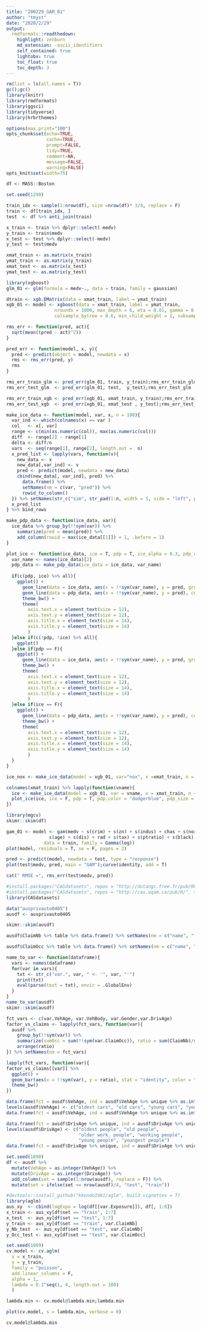 ```yaml
---
title: "200229_GAM_01"
author: "tmyst"
date: "2020/2/29"
output:
  rmdformats::readthedown:
    highlight: zenburn
    md_extension: -ascii_identifiers
    self_contained: true
    lightobx: true
    toc_float: true
    toc_depth: 3
---
```


```r

rm(list = ls(all.names = T))
gc();gc()
library(knitr)
library(rmdformats)
library(ggsci)
library(tidyverse)
library(hrbrthemes)

options(max.print="100")
opts_chunk$set(echo=TRUE,
               cache=TRUE,
               prompt=FALSE,
               tidy=TRUE,
               comment=NA,
               message=FALSE,
               warning=FALSE)
opts_knit$set(width=75)

```

```r
df <- MASS::Boston
```

```r
set.seed(1290)
```

```r
train_idx <- sample(1:nrow(df), size =nrow(df)* 3/4, replace = F)
train <- df[train_idx, ]
test  <- df %>% anti_join(train)

x_train <- train %>% dplyr::select(-medv)
y_train <- train$medv
x_test <- test %>% dplyr::select(-medv)
y_test <- test$medv
```

```r
xmat_train <- as.matrix(x_train)
ymat_train <- as.matrix(y_train)
xmat_test <- as.matrix(x_test)
ymat_test <- as.matrix(y_test)

```

```r

library(xgboost)
glm_01 <- glm(formula = medv~., data = train, family = gaussian)

dtrain <- xgb.DMatrix(data = xmat_train, label = ymat_train)
xgb_01 <- model <- xgboost(data = xmat_train, label = ymat_train, 
                  nrounds = 1000, max_depth = 6, eta = 0.01, gamma = 0.6, 
                  colsample_bytree = 0.6, min_child_weight = 1, subsample = 0.7)

rms_err <- function(pred, act){
  sqrt(mean((pred - act)^2))
}

pred_err <- function(model, x, y){
  pred <- predict(object = model, newdata = x)
  rms <- rms_err(pred, y)
  rms
}
```

```r
rms_err_train_glm <- pred_err(glm_01, train, y_train);rms_err_train_glm
rms_err_test_glm  <- pred_err(glm_01, test,  y_test);rms_err_test_glm

rms_err_train_xgb <- pred_err(xgb_01, xmat_train, y_train);rms_err_train_xgb
rms_err_test_xgb  <- pred_err(xgb_01, xmat_test , y_test);rms_err_test_xgb
```

```r
make_ice_data <- function(model, var, x, n = 100){
  var_ind <- which(colnames(x) == var )
  col   <- x[, var]
  range <- c(min(as.numeric(col)), max(as.numeric(col)))
  diff  <- range[2] - range[1]
  delta <- diff/n
  vars  <- seq(range[1], range[2], length.out =  n)
  x_pred_list <- lapply(vars, function(v){
    new_data <- x
    new_data[,var_ind] <- v
    pred <- predict(model, newdata = new_data)
    cbind(new_data[, var_ind], pred) %>% 
      data.frame() %>% 
      setNames(nm = c(var, "pred")) %>% 
      rowid_to_column() 
  }) %>% setNames(str_c("sim", str_pad(1:n, width = 5, side = "left", pad = "0")))
  x_pred_list
} %>% bind_rows

make_pdp_data <- function(ice_data, var){
  ice_data %>% group_by(!!sym(var)) %>% 
    summarize(pred = mean(pred)) %>% 
    add_column(rowid = max(ice_data[[1]]) + 1, .before = 1)
}

plot_ice <- function(ice_data, ice = T, pdp = T, ice_alpha = 0.3, pdp_color = "darkorange", pdp_size = 1.2){
  var_name <- names(ice_data)[2]
  pdp_data <- make_pdp_data(ice_data = ice_data, var_name)
  
  if(c(pdp, ice) %>% all){
    ggplot() + 
      geom_line(data = ice_data, aes(x = !!sym(var_name), y = pred, group= rowid), alpha = ice_alpha) +
      geom_line(data = pdp_data, aes(x = !!sym(var_name), y = pred), color = pdp_color, size = pdp_size) +
      theme_bw() +
      theme(
        axis.text.x = element_text(size = 12), 
        axis.text.y = element_text(size = 12), 
        axis.title.x = element_text(size = 14), 
        axis.title.y = element_text(size = 14)
        )  
  }else if(c(!pdp, !ice) %>% all){
    ggplot()
  }else if(pdp == F){
    ggplot() + 
      geom_line(data = ice_data, aes(x = !!sym(var_name), y = pred, group= rowid), alpha = ice_alpha) +
      theme_bw() +
      theme(
        axis.text.x = element_text(size = 12), 
        axis.text.y = element_text(size = 12), 
        axis.title.x = element_text(size = 14), 
        axis.title.y = element_text(size = 14)
        )   
  }else if(ice == F){
    ggplot() +
      geom_line(data = pdp_data, aes(x = !!sym(var_name), y = pred), color = pdp_color, size = pdp_size) + 
      theme_bw() +
      theme(
        axis.text.x = element_text(size = 12), 
        axis.text.y = element_text(size = 12), 
        axis.title.x = element_text(size = 14), 
        axis.title.y = element_text(size = 14)
        )   
  }
}

ice_nox <- make_ice_data(model = xgb_01, var="nox", x =xmat_train, n = 100)

colnames(xmat_train) %>% lapply(function(vname){
  ice <- make_ice_data(model = xgb_01, var = vname, x = xmat_train, n = 20)
  plot_ice(ice, ice = F, pdp = T, pdp_color = "dodgerblue", pdp_size = 1.2)
}) 

```



```r
library(mgcv)
skimr::skim(df)
```

```r
gam_01 <- model <- gam(medv ~ s(crim) + s(zn) + s(indus) + chas + s(nox) + s(rm) + 
                s(age) + s(dis) + rad + s(tax) + s(ptratio) + s(black) + s(lstat), 
              data = train, family = Gamma(log))
plot(model, residuals = T, se = F, pages = 2)
```

```r
pred <- predict(model, newdata = test, type = "response")
plot(test$medv, pred, main = "GAM");curve(identity, add = T)
```

```r
cat(" RMSE =", rms_err(test$medv, pred))
```
```r
#install.packages("CASdatasets", repos = "http://dutangc.free.fr/pub/RRepos/", type="source") # こちらを採用
#install.packages("CASdatasets", repos = "http://cas.uqam.ca/pub/R/", type="source")
library(CASdatasets)
```

```r
data("ausprivauto0405")
ausdf <- ausprivauto0405
```

```r
skimr::skim(ausdf)
```

```r
ausdf$ClaimNb %>% table %>% data.frame() %>% setNames(nm = c("name", "freq")) %>% kable
```

```r
ausdf$ClaimOcc %>% table %>% data.frame() %>% setNames(nm = c("name", "freq")) %>% kable
```

```r
name_to_var <- function(dataframe){
  vars <- names(dataframe)
  for(var in vars){
    txt <- str_c("var.", var, " <- '", var, "'")
    print(txt)
    eval(parse(text = txt), envir = .GlobalEnv)
  }
}
name_to_var(ausdf)
skimr::skim(ausdf)

fct_vars <- c(var.VehAge, var.VehBody, var.Gender,var.DrivAge)
factor_vs_claims <- lapply(fct_vars, function(var){
  ausdf %>% 
    group_by(!!sym(var)) %>% 
    summarize(sumOcc = sum(!!sym(var.ClaimOcc)), ratio = sum(ClaimNb)/sum(Exposure)) %>% 
    arrange(ratio)
}) %>% setNames(nm = fct_vars)

lapply(fct_vars, function(var){
factor_vs_claims[[var]] %>% 
  ggplot() + 
  geom_bar(aes(x = !!sym(var), y = ratio), stat = "identity", color = "skyblue3", fill = "skyblue4") +
  theme_bw()
})
```

```r
data.frame(fct = ausdf$VehAge, ind = ausdf$VehAge %>% unique %>% as.integer()) %>% arrange(ind)
levels(ausdf$VehAge) <- c("oldest cars", "old cars", "young cars", "youngest cars")
data.frame(fct = ausdf$VehAge, ind = ausdf$VehAge %>% unique %>% as.integer()) %>% arrange(ind)
```

```r
data.frame(fct = ausdf$DrivAge %>% unique, ind = ausdf$DrivAge %>% unique %>% as.integer()) %>% arrange(ind)
levels(ausdf$DrivAge) <- c("oldest people", "old people", 
                           "older work. people", "working people", 
                           "young people", "youngest people")
data.frame(fct = ausdf$DrivAge %>% unique, ind = ausdf$DrivAge %>% unique %>% as.integer()) %>% arrange(ind)
```
```r
set.seed(1890)
df <- ausdf %>% 
  mutate(VehAge = as.integer(VehAge)) %>% 
  mutate(DrivAge = as.integer(DrivAge)) %>% 
  add_column(set = sample(1:nrow(ausdf), replace = F)) %>% 
  mutate(set = ifelse(set <= nrow(ausdf)/4, "test", "train"))

```
```r
#devtools::install_github("kkondo1981/aglm", build_vignettes = T)
library(aglm)
aus_xy  <- cbind(logExpo = log(df[[var.Exposure]]), df[, 1:8])
x_train <- aus_xy[df$set == "train", 1:7]
x_test  <- aus_xy[df$set == "test", 1:7]
y_train <- aus_xy[df$set == "train", var.ClaimNb]
y_Nb_test  <- aus_xy[df$set == "test", var.ClaimNb]
y_Occ_test <- aus_xy[df$set == "test", var.ClaimOcc]

```

```r
set.seed(1009)
cv.model <- cv.aglm( 
  x = x_train,
  y = y_train, 
  family = "poisson", 
  add_linear_columns = F, 
  alpha = 1, 
  lambda = 0.1^seq(1, 4, length.out = 100)
  )

lambda.min <- cv.model@lambda.min;lambda.min
```

```r
plot(cv.model, s = lambda.min, verbose = 0)
```
```r
cv.model@lambda.min
```

